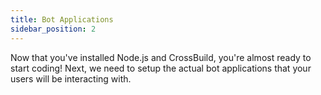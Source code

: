 ---
title: Bot Applications
sidebar_position: 2
---


Now that you've installed Node.js and CrossBuild, you're almost ready to start coding! Next, we need to setup the actual bot applications that your users will be interacting with.

<Tabs>
	<TabItem value="discord" label="Discord" default>
		<Discord />
	</TabItem>
	<TabItem value="guilded" label="Guilded">
		<Guilded />
	</TabItem>
</Tabs>
